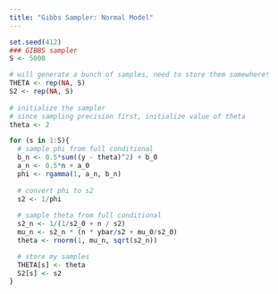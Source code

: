 ```yaml
---
title: "Gibbs Sampler: Normal Model"
---
```


```r
set.seed(412)
### GIBBS sampler
S <- 5000

# will generate a bunch of samples, need to store them somewhere!
THETA <- rep(NA, S)
S2 <- rep(NA, S)
  
# initialize the sampler 
# since sampling precision first, initialize value of theta
theta <- 2

for (s in 1:S){
  # sample phi from full conditional
  b_n <- 0.5*sum((y - theta)^2) + b_0
  a_n <- 0.5*n + a_0
  phi <- rgamma(1, a_n, b_n)
  
  # convert phi to s2
  s2 <- 1/phi
  
  # sample theta from full conditional
  s2_n <- 1/(1/s2_0 + n / s2)
  mu_n <- s2_n * (n * ybar/s2 + mu_0/s2_0)
  theta <- rnorm(1, mu_n, sqrt(s2_n))

  # store my samples
  THETA[s] <- theta
  S2[s] <- s2
}
```